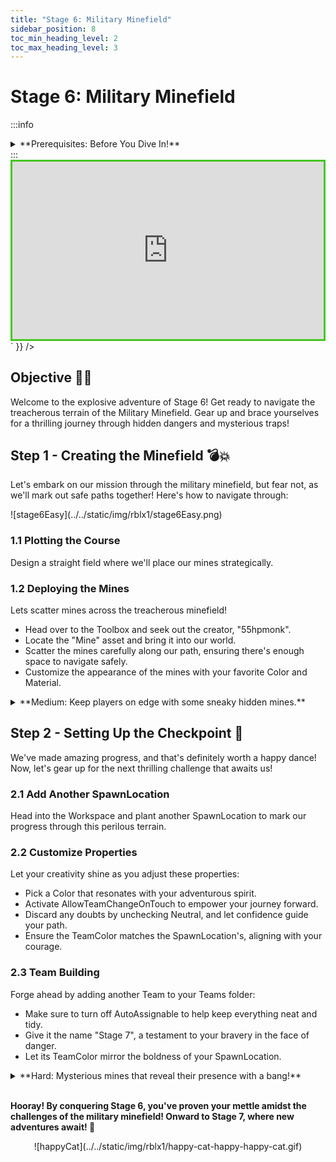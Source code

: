 ```yaml
---
title: "Stage 6: Military Minefield"
sidebar_position: 8
toc_min_heading_level: 2
toc_max_heading_level: 3
---
```



# Stage 6: Military Minefield

:::info
<details style={{border:'none'}}>
    <summary>**Prerequisites: Before You Dive In!**</summary>

    Ready for the next adventure? Before diving into Stage 6: Military Minefield, make sure you've conquered the following challenges:

    **1. Intro**

    Get acquainted with the world of coding and gaming!

    **2. Setup**

    Set the stage for your coding journey.

    **3. Stage 1: Ascending Walls**

    Master the art of climbing to new heights.

    **4. Stage 2: Sphere Stairs**

    Build staircases with spheres and step up your game.

    **5. Stage 3: Plank Walkway**

    Navigate tricky pathways with precision.

    **6. Stage 4: KillBrick Path**

    Dodge obstacles and pave your way to victory.

    **7. Stage 5: Fireball Footpath**

    Brave the heat and maneuver through fiery obstacles.

    **Once you've completed these challenges, you'll be primed and ready to tackle the thrilling world of Stage 6: Military Minefield! 💣💥**
</details>
:::

<br  />

<div dangerouslySetInnerHTML={{
  __html: `
    <div style="padding:56.25% 0 0 0;position:relative;border:3px solid #47c621;">
      <iframe src="https://player.vimeo.com/video/952980122?h=87abd118f7" frameborder="0" allow="autoplay; fullscreen; picture-in-picture; clipboard-write" style="position:absolute;top:0;left:0;width:100%;height:100%;" title="Roblox Part 1 - Stage 1"></iframe>
    </div>
    <script src="https://player.vimeo.com/api/player.js"></script>
  `
}} />

## Objective 🧐🗿

Welcome to the explosive adventure of Stage 6! Get ready to navigate the treacherous terrain of the Military Minefield. Gear up and brace yourselves for a thrilling journey through hidden dangers and mysterious traps!

## Step 1 - Creating the Minefield 💣💥

Let's embark on our mission through the military minefield, but fear not, as we'll mark out safe paths together! Here's how to navigate through:

<div className='image-wrapper'>
    ![stage6Easy](../../static/img/rblx1/stage6Easy.png)
</div>

### 1.1 Plotting the Course

Design a straight field where we'll place our mines strategically.

### 1.2 Deploying the Mines

Lets scatter mines across the treacherous minefield!
- Head over to the Toolbox and seek out the creator, "55hpmonk".
- Locate the "Mine" asset and bring it into our world.
- Scatter the mines carefully along our path, ensuring there's enough space to navigate safely.
- Customize the appearance of the mines with your favorite Color and Material.

<details>
    <summary>**Medium: Keep players on edge with some sneaky hidden mines.**</summary>

    <div className='image-wrapper'>
        ![stage6Medium](../../static/img/rblx1/stage6Medium.png)
    </div>

    <br  />
    
    **1.1 Plotting Your Field**

    Prepare the terrain where we'll deploy our formidable mines. Clear the path for our journey!

    **1.2 Arming Your Arsenal**

    - Open up the Toolbox and seek out the mastermind, "55hpmonk".
    - Locate the "Mine" asset, a key tool in our arsenal, and bring it into the fray.
    - Strategically place the mines across our minefield, ensuring every step is a calculated move.
    - Adjust the Transparency property to 0.85, giving our mines an aura of mystery.
    - Customize the Color and Material of the mines with your creativity, making them stand out amidst the chaos.
</details>

## Step 2 - Setting Up the Checkpoint 🚩

We've made amazing progress, and that's definitely worth a happy dance! Now, let's gear up for the next thrilling challenge that awaits us!

### 2.1 Add Another SpawnLocation

Head into the Workspace and plant another SpawnLocation to mark our progress through this perilous terrain.

### 2.2 Customize Properties

Let your creativity shine as you adjust these properties:
- Pick a Color that resonates with your adventurous spirit.
- Activate AllowTeamChangeOnTouch to empower your journey forward.
- Discard any doubts by unchecking Neutral, and let confidence guide your path.
- Ensure the TeamColor matches the SpawnLocation's, aligning with your courage.

### 2.3 Team Building

Forge ahead by adding another Team to your Teams folder:
- Make sure to turn off AutoAssignable to help keep everything neat and tidy.
- Give it the name "Stage 7", a testament to your bravery in the face of danger.
- Let its TeamColor mirror the boldness of your SpawnLocation.

<details>
    <summary>**Hard: Mysterious mines that reveal their presence with a bang!**</summary>

    **If you want more of a challenge by recreating the video yourself, follow these steps:**

    Welcome, brave adventurers, to the heart-pounding challenge of Stage 6 - where mysterious mines lie hidden, waiting to reveal themselves with a bang! Are you ready to test your wits and courage in this perilous terrain?

    <div dangerouslySetInnerHTML={{
    __html: `
        <div style="padding:56.25% 0 0 0;position:relative;border:3px solid #47c621;">
        <iframe src="https://player.vimeo.com/video/952505963?h=27154c9c7b" frameborder="0" allow="autoplay; fullscreen; picture-in-picture; clipboard-write" style="position:absolute;top:0;left:0;width:100%;height:100%;" title="Roblox Part 1 - Stage 6"></iframe>
        </div>
        <script src="https://player.vimeo.com/api/player.js"></script>
    `
    }} />

    **Description** 

    We are going to create a script that makes a part in Roblox explode when it gets touched. Here's what we want to accomplish: 

    **Step 1 - Detect Touch:**
    
    The script will detect when the part is touched. 

    **Step 2 - Create an Explosion:**
    
    When the part is touched, it will create an explosion at the part's position. 

    **Step 3 - Change Part Appearance:**
    
    The part will become fully visible when it explodes. 

    By doing this, we will create an exciting effect where the part explodes and becomes visible when touched. 

    <br  />

    **Instructions and Code Logic** 

    **Step 1 - Set Up the Starting Variables**: 

    - Create a variable to hold the part by setting it to the `Parent` of the script. 

    **Step 2 - Create a Function**

    - Connect a function to the part's `Touched` event to detect when the part is touched. 

    - Inside the function, create a new explosion. 

    - Set the explosion's parent to `workspace` so it appears in the game. 

    - Set the explosion's position to the part's position. 

    - Set the explosion's blast radius to 50. 

    - Make the part fully visible by setting its `Transparency` to 0. 

    <br  />

    **Putting It All Together**

    - Start by setting up your part variable. 

    - Connect a function to the part's `Touched` event to detect touches. 

    - Inside the function, create a new explosion and set its properties. 

    - Make the part fully visible when it is touched. 
    
    {/* <br  />

    **Extra Points Challenge:**

    Take on the ultimate challenge by copying and pasting this code into all your mines. Then, push your limits and test your mastery of the minefield. Will you emerge victorious, earning the respect of your peers and the admiration of your Code Coach?
    
    Remember, even the toughest challenges are conquerable with determination and resilience. If you find yourself in need, don't hesitate to seek guidance from your Code Coach. But for those who dare to tackle this challenge solo, the rewards will be beyond measure!

    So, gear up, intrepid coders, and prepare to face the explosive trials of **Stage 6 - Hard**! Your journey to coding greatness begins here! 🚀💥 */}
</details>

<br  />

**Hooray! By conquering Stage 6, you've proven your mettle amidst the challenges of the military minefield! Onward to Stage 7, where new adventures await! 🌟**

<div align='center'>
    ![happyCat](../../static/img/rblx1/happy-cat-happy-happy-cat.gif)
</div>

<div align='center'>
    <ReactAudioPlayer
        src={audioFile}
        controls
    />
</div>